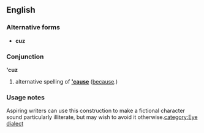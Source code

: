 ==English==

===Alternative forms===
*'''cuz'''

===Conjunction===
''' 'cuz'''

# {{context|nonstandard|slang|American}} alternative spelling of '''[['cause]]''' ([[because]].)

===Usage notes===
Aspiring writers can use this construction to make a fictional character sound particularly illiterate, but may wish to avoid it otherwise.[[category:Eye dialect]]